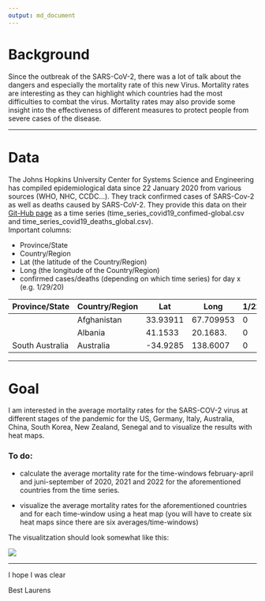 ```yaml
---
output: md_document
---
```


# Background

Since the outbreak of the SARS-CoV-2, there was a lot of talk about the dangers and especially the mortality rate of this new Virus. Mortality rates are interesting as they can highlight which countries had the most difficulties to combat the virus. Mortality rates may also provide some insight into the effectiveness of different measures to protect people from severe cases of the disease.

------------------------------------------------------------------------

# Data

The Johns Hopkins University Center for Systems Science and Engineering has compiled epidemiological data since 22 January 2020 from various sources (WHO, NHC, CCDC...). They track confirmed cases of SARS-Cov-2 as well as deaths caused by SARS-CoV-2. They provide this data on their [Git-Hub page](https://github.com/CSSEGISandData/COVID-19/tree/master/csse_covid_19_data/csse_covid_19_time_series) as a time series (time_series_covid19_confimed-global.csv and time_series_covid19_deaths_global.csv).  
Important columns:  

* Province/State 
* Country/Region
* Lat (the latitude of the Country/Region) 
* Long (the longitude of the Country/Region) 
* confirmed cases/deaths (depending on which time series) for day x (e.g. 1/29/20)

|Province/State |Country/Region|Lat     |Long     |1/22/20|1/23/20|1/24/20|
|---------------|--------------|--------|---------|-------|-------|-------|
|               |Afghanistan   |33.93911|67.709953|0      |0      |0      |
|               |Albania       |41.1533 |20.1683. |0      |0      |0      |
|South Australia|Australia     |-34.9285|138.6007 |0      |0      |0      |

------------------------------------------------------------------------

# Goal 

I am interested in the average mortality rates for the SARS-COV-2 virus at different stages of the pandemic for the US, Germany, Italy, Australia, China, South Korea, New Zealand, Senegal and to visualize the results with heat maps. 

### To do: 

- calculate the average mortality rate for the time-windows february-april and juni-september of 2020, 2021 and 2022 for the aforementioned countries from the time series. 

- visualize the average mortality rates for the aforementioned countries and for each time-window using a heat map (you will have to create six heat maps since there are six averages/time-windows)

The visualitzation should look somewhat like this:

![](images.jpg)

------------------------------------------------------------------------

I hope I was clear

Best Laurens
